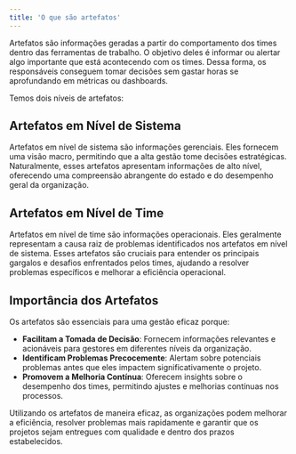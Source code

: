 ```yaml
---
title: 'O que são artefatos'
---
```


Artefatos são informações geradas a partir do comportamento dos times dentro das ferramentas de trabalho. O objetivo deles é informar ou alertar algo importante que está acontecendo com os times. Dessa forma, os responsáveis conseguem tomar decisões sem gastar horas se aprofundando em métricas ou dashboards.

Temos dois níveis de artefatos:

## Artefatos em Nível de Sistema

Artefatos em nível de sistema são informações gerenciais. Eles fornecem uma visão macro, permitindo que a alta gestão tome decisões estratégicas. Naturalmente, esses artefatos apresentam informações de alto nível, oferecendo uma compreensão abrangente do estado e do desempenho geral da organização.

## Artefatos em Nível de Time

Artefatos em nível de time são informações operacionais. Eles geralmente representam a causa raiz de problemas identificados nos artefatos em nível de sistema. Esses artefatos são cruciais para entender os principais gargalos e desafios enfrentados pelos times, ajudando a resolver problemas específicos e melhorar a eficiência operacional.

## Importância dos Artefatos

Os artefatos são essenciais para uma gestão eficaz porque:

- **Facilitam a Tomada de Decisão**: Fornecem informações relevantes e acionáveis para gestores em diferentes níveis da organização.
- **Identificam Problemas Precocemente**: Alertam sobre potenciais problemas antes que eles impactem significativamente o projeto.
- **Promovem a Melhoria Contínua**: Oferecem insights sobre o desempenho dos times, permitindo ajustes e melhorias contínuas nos processos.

Utilizando os artefatos de maneira eficaz, as organizações podem melhorar a eficiência, resolver problemas mais rapidamente e garantir que os projetos sejam entregues com qualidade e dentro dos prazos estabelecidos.
